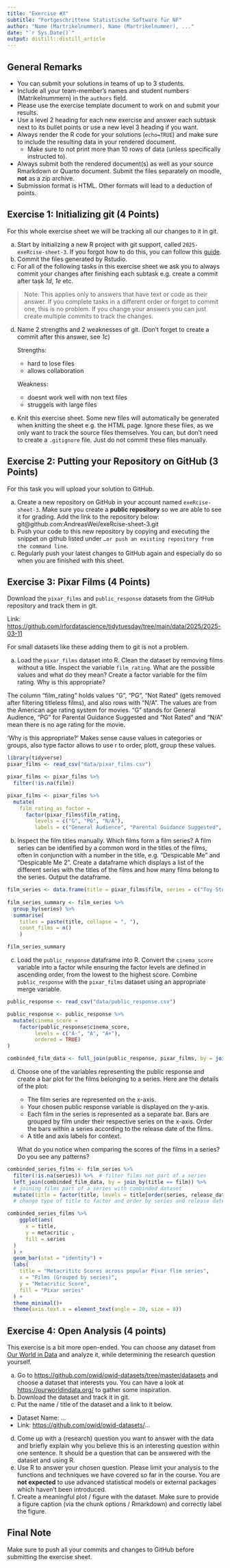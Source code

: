 ```yaml
---
title: "Exercise #X"
subtitle: "Fortgeschrittene Statistische Software für NF"
author: "Name (Martrikelnummer), Name (Martrikelnummer), ..."
date: "`r Sys.Date()`"
output: distill::distill_article
---
```


## General Remarks

-   You can submit your solutions in teams of up to 3 students.
-   Include all your team-member's names and student numbers
    (Matrikelnummern) in the `authors` field.
-   Please use the exercise template document to work on and submit your
    results.
-   Use a level 2 heading for each new exercise and answer each subtask
    next to its bullet points or use a new level 3 heading if you want.
-   Always render the R code for your solutions (`echo=TRUE`) and make
    sure to include the resulting data in your rendered document.
    -   Make sure to not print more than 10 rows of data (unless
        specifically instructed to).
-   Always submit both the rendered document(s) as well as your source
    Rmarkdown or Quarto document. Submit the files separately on moodle,
    **not** as a zip archive.
-   Submission format is HTML. Other formats will lead to a deduction of
    points.

## Exercise 1: Initializing git (4 Points)

For this whole exercise sheet we will be tracking all our changes to it
in git.

a)  Start by initializing a new R project with git support, called
    `2025-exeRcise-sheet-3`. If you forgot how to do this, you can
    follow this
    [guide](https://malikaihle.github.io/Introduction-RStudio-Git-GitHub/rstudio_project.html).
b)  Commit the files generated by Rstudio.
c)  For all of the following tasks in this exercise sheet we ask you to
    always commit your changes after finishing each subtask e.g. create
    a commit after task *1d*, *1e* etc.

> Note: This applies only to answers that have text or code as their
> answer. If you complete tasks in a different order or forget to commit
> one, this is no problem. If you change your answers you can just
> create multiple commits to track the changes.

d)  Name 2 strengths and 2 weaknesses of git. (Don't forget to create a
    commit after this answer, see *1c*)
    
    Strengths:
    - hard to lose files
    - allows collaboration
    
    Weakness:
    - doesnt work well with non text files
    - struggels with large files 
    
e)  Knit this exercise sheet. Some new files will automatically be
    generated when knitting the sheet e.g. the HTML page. Ignore these
    files, as we only want to track the source files themselves. You
    can, but don't need to create a `.gitignore` file. Just do not
    commit these files manually.

## Exercise 2: Putting your Repository on GitHub (3 Points)

For this task you will upload your solution to GitHub.

a)  Create a new repository on GitHub in your account named
    `exeRcise-sheet-3`. Make sure you create a **public repository** so
    we are able to see it for grading. Add the link to the repository
    below: git@github.com:AndreasWei/exeRcise-sheet-3.git
b)  Push your code to this new repository by copying and executing the
    snippet on github listed under
    `…or push an existing repository from the command line`.
c)  Regularly push your latest changes to GitHub again and especially do
    so when you are finished with this sheet.

## Exercise 3: Pixar Films (4 Points)

Download the `pixar_films` and `public_response` datasets from the
GitHub repository and track them in git.

Link:
<https://github.com/rfordatascience/tidytuesday/tree/main/data/2025/2025-03-11>

For small datasets like these adding them to git is not a problem.

a)  Load the `pixar_films` dataset into R. Clean the dataset by removing
    films without a title. Inspect the variable `film_rating`. What are
    the possible values and what do they mean? Create a factor variable
    for the film rating. Why is this appropriate?

<!-- -->The column "film_rating" holds values "G", "PG", "Not Rated" (gets removed after filtering titleless films), and also rows with "N/A". The values are from the American age rating system for movies. "G" stands for General Audience, "PG" for Parental Guidance Suggested and "Not Rated" and "N/A" mean there is no age rating for the movie.

'Why is this appropriate?'
Makes sense cause values in categories or groups, also type factor allows to use r to order, plott, group these values.
```r
library(tidyverse)
pixar_films <- read_csv("data/pixar_films.csv")

pixar_films <- pixar_films %>%
  filter(!is.na(film))

pixar_films <- pixar_films %>%
  mutate(
    film_rating_as_factor = 
      factor(pixar_films$film_rating,
         levels = c("G", "PG", "N/A"),
         labels = c("General Audience", "Parental Guidance Suggested", "Not Rated")))
```


b)  Inspect the film titles manually. Which films form a film series? A
    film series can be identified by a common word in the titles of the
    films, often in conjunction with a number in the title,
    e.g. "Despicable Me" and "Despicable Me 2". Create a dataframe which
    displays a list of the different series with the titles of the films
    and how many films belong to the series. Output the dataframe.
    
```r
film_series <- data.frame(title = pixar_films$film, series = c("Toy Story", NA , "Toy Story", "Monsters", "Finding", "Incredibles", "Cars", NA, NA, NA, "Toy Story", "Cars", NA, "Monsters", NA, NA, "Finding", "Cars", NA, "Incredibles", "Toy Story", NA, NA, NA, NA, NA))
                          
film_series_summary <- film_series %>% 
  group_by(series) %>% 
  summarise(
    titles = paste(title, collapse = ", "),
    count_films = n()
    )

film_series_summary
```
    

c)  Load the `public_response` dataframe into R. Convert the
    `cinema_score` variable into a factor while ensuring the factor
    levels are defined in ascending order, from the lowest to the
    highest score. Combine `public_response` with the `pixar_films`
    dataset using an appropriate merge variable.
    
```r
public_response <- read_csv("data/public_response.csv")

public_response <- public_response %>% 
  mutate(cinema_score =
    factor(public_response$cinema_score,
         levels = c("A-", "A", "A+"),
         ordered = TRUE)
)

combinded_film_data <- full_join(public_response, pixar_films, by = join_by(film))
```
    

d)  Choose one of the variables representing the public response and
    create a bar plot for the films belonging to a series. Here are the
    details of the plot:

    -   The film series are represented on the x-axis.
    -   Your chosen public response variable is displayed on the y-axis.
    -   Each film in the series is represented as a separate bar. Bars
        are grouped by film under their respective series on the x-axis.
        Order the bars within a series according to the release date of
        the films.
    -   A title and axis labels for context.

    What do you notice when comparing the scores of the films in a
    series? Do you see any patterns?
    
```r
combinded_series_films <- film_series %>% 
  filter(!is.na(series)) %>%  # filter films not part of a series
  left_join(combinded_film_data, by = join_by(title == film)) %>% 
  # joining films part of a series with combinded dataset
  mutate(title = factor(title, levels = title[order(series, release_date)])) 
  # change type of title to factor and order by series and release date to get needed graph

combinded_series_films %>% 
    ggplot(aes(
      x = title,
      y = metacritic ,
      fill = series
  )
  ) + 
  geom_bar(stat = "identity") +
  labs(
    title = "Metacrititc Scores across popular Pixar flim series",
    x = "Films (Grouped by series)",
    y = "Metacritic Score",
    fill = "Pixar series"
  ) +
  theme_minimal()+
  theme(axis.text.x = element_text(angle = 20, size = 8))
```
    

## Exercise 4: Open Analysis (4 points)

This exercise is a bit more open-ended. You can choose any dataset from
[Our World in Data](https://ourworldindata.org/) and analyze it, while
determining the research question yourself.

a)  Go to <https://github.com/owid/owid-datasets/tree/master/datasets>
    and choose a dataset that interests you. You can have a look at
    <https://ourworldindata.org/> to gather some inspiration.
b)  Download the dataset and track it in git.
c)  Put the name / title of the dataset and a link to it below.

-   Dataset Name: ...
-   Link: <https://github.com/owid/owid-datasets/>...

d)  Come up with a (research) question you want to answer with the data
    and briefly explain why you believe this is an interesting question
    within one sentence. It should be a question that can be answered
    with the dataset and using R.
e)  Use R to answer your chosen question. Please limit your analysis to
    the functions and techniques we have covered so far in the course.
    You are **not expected** to use advanced statistical models or
    external packages which haven't been introduced.
f)  Create a meaningful plot / figure with the dataset. Make sure to
    provide a figure caption (via the chunk options / Rmarkdown) and
    correctly label the figure.

## Final Note

Make sure to push all your commits and changes to GitHub before
submitting the exercise sheet.
